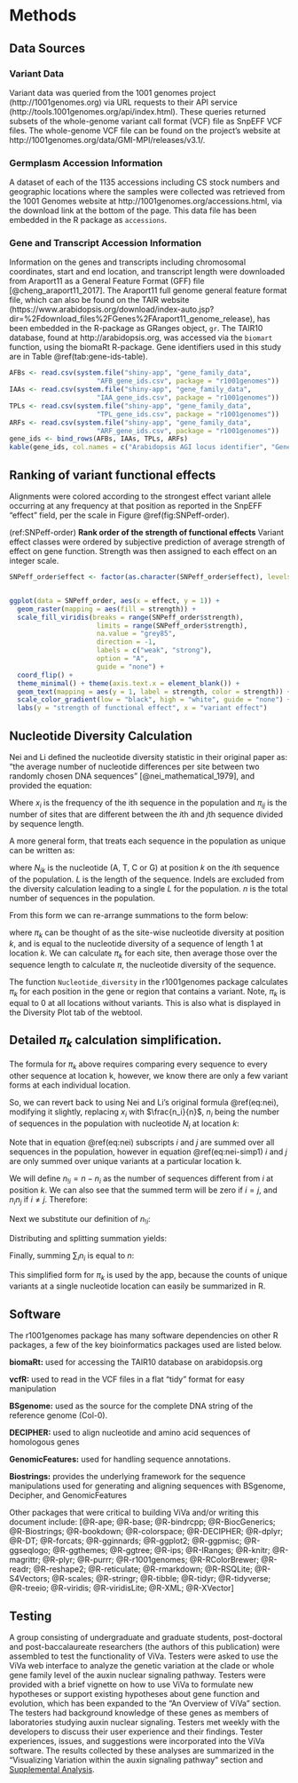 # Methods {#methods}

## Data Sources

### Variant Data
Variant data was queried from the 1001 genomes project (http://1001genomes.org) via URL requests to their API service (http://tools.1001genomes.org/api/index.html). These queries returned subsets of the whole-genome variant call format (VCF) file as SnpEFF VCF files. The whole-genome VCF file can be found on the project’s website at http://1001genomes.org/data/GMI-MPI/releases/v3.1/. 

### Germplasm Accession Information
A dataset of each of the 1135 accessions including CS stock numbers and geographic locations where the samples were collected was retrieved from the 1001 Genomes website at http://1001genomes.org/accessions.html, via the download link at the bottom of the page. This data file has been embedded in the R package as `accessions`.

### Gene and Transcript Accession Information
Information on the genes and transcripts including chromosomal coordinates, start and end location, and transcript length were downloaded from Araport11 as a General Feature Format (GFF) file [@cheng_araport11_2017]. The Araport11 full genome general feature format file, which can also be found on the TAIR website (https://www.arabidopsis.org/download/index-auto.jsp?dir=%2Fdownload_files%2FGenes%2FAraport11_genome_release), has been embedded in the R-package as GRanges object, `gr`. The TAIR10 database, found at http://arabidopsis.org, was accessed via the `biomart` function, using the biomaRt R-package. Gene identifiers used in this study are in Table \@ref(tab:gene-ids-table).
```r
AFBs <- read.csv(system.file("shiny-app", "gene_family_data",
                      "AFB_gene_ids.csv", package = "r1001genomes"))
IAAs <- read.csv(system.file("shiny-app", "gene_family_data",
                      "IAA_gene_ids.csv", package = "r1001genomes"))
TPLs <- read.csv(system.file("shiny-app", "gene_family_data",
                      "TPL_gene_ids.csv", package = "r1001genomes"))
ARFs <- read.csv(system.file("shiny-app", "gene_family_data",
                      "ARF_gene_ids.csv", package = "r1001genomes"))
gene_ids <- bind_rows(AFBs, IAAs, TPLs, ARFs)
kable(gene_ids, col.names = c("Arabidopsis AGI locus identifier", "Gene symbol", "Clade/class"),caption = "Full list of genes used in this study, by identifier, symbol and classification.")
```

## Ranking of variant functional effects
Alignments were colored according to the strongest effect variant allele occurring at any frequency at that position as reported in the SnpEFF "effect" field, per the scale in Figure \@ref(fig:SNPeff-order). 

(ref:SNPeff-order) **Rank order of the strength of functional effects** Variant effect classes were ordered by subjective prediction of average strength of effect on gene function. Strength was then assigned to each effect on an integer scale.
```r
SNPeff_order$effect <- factor(as.character(SNPeff_order$effect), levels = as.character(SNPeff_order$effect), ordered = TRUE)


ggplot(data = SNPeff_order, aes(x = effect, y = 1)) + 
  geom_raster(mapping = aes(fill = strength)) +
  scale_fill_viridis(breaks = range(SNPeff_order$strength),
                      limits = range(SNPeff_order$strength),
                      na.value = "grey85",
                      direction = -1,
                      labels = c("weak", "strong"),
                      option = "A", 
                      guide = "none") + 
  coord_flip() + 
  theme_minimal() + theme(axis.text.x = element_blank()) + 
  geom_text(mapping = aes(y = 1, label = strength, color = strength)) +
  scale_color_gradient(low = "black", high = "white", guide = "none") + 
  labs(y = "strength of functional effect", x = "variant effect")

```

 
## Nucleotide Diversity Calculation
Nei and Li defined the nucleotide diversity statistic in their original paper as:
"the average number of nucleotide differences per site between two randomly chosen DNA sequences” [@nei_mathematical_1979], and provided the equation: 

\begin{equation}
\displaystyle \pi = \sum_{ij}x_{i}x_{j}\pi_{ij}.
(\#eq:nei)
\end{equation}

Where $x_{i}$ is the frequency of the ith sequence in the population and $\pi_{ij}$ is the number of sites that are different between the $i$th and $j$th sequence divided by sequence length.

A more general form, that treats each sequence in the population as unique can be written as:

\begin{equation}
\displaystyle \pi = \frac{1}{L*n^2} \sum_{i=1}^n \sum_{j=1}^n \sum_{k=1}^L{\pi_{ijk}}
\qquad
\displaystyle \pi_{ijk} = \left\{\begin{array}{l}
1 \quad \textrm{if} \quad N_{ik} \neq N_{jk} \\
0 \quad \textrm{if} \quad N_{ik} = N_{jk}
\end{array}\right.
(\#eq:nei-gen)
\end{equation}

where $N_{ik}$ is the nucleotide (A, T, C or G) at position $k$ on the *i*th sequence of the population.
$L$ is the length of the sequence. Indels are excluded from the diversity calculation leading to a single $L$ for the population. $n$ is the total number of sequences in the population.

From this form we can re-arrange summations to the form below:

\begin{equation}
\displaystyle \pi = \frac{1}{L} \sum_{k=1}^L{\pi_{k}}
\qquad
\pi_{k} = \frac{1}{n^2} \sum_{i=1}^n \sum_{j=1}^n {\pi_{ijk}}
(\#eq:nei-rearrange)
\end{equation}

where $\pi_k$ can be thought of as the site-wise nucleotide diversity at position $k$, and is equal to 
the nucleotide diversity of a sequence of length 1 at location $k$. We can calculate $\pi_k$ for each
site, then average those over the sequence length to calculate $\pi$, the nucleotide diversity 
of the sequence.

The function `Nucleotide_diversity` in the r1001genomes package calculates $\pi_k$ for each position in the gene or region that contains a variant. Note, $\pi_k$ is equal to 0 at all locations without variants.
This is also what is displayed in the Diversity Plot tab of the webtool.

## Detailed $\pi_k$ calculation simplification.

The formula for $\pi_k$ above requires comparing every sequence to every other sequence at location k,
however, we know there are only a few variant forms at each individual location.

So, we can revert back to using Nei and Li's original formula \@ref(eq:nei), modifying it slightly,
replacing $x_i$ with $\frac{n_i}{n}$, $n_i$ being the number of sequences in the population with nucleotide $N_i$ at location $k$:

\begin{equation}
\displaystyle \pi_k = \sum_{ij} \frac{n_i}{n}\frac{n_j}{n} \pi_{ij} = \frac{1}{n^2}\sum_{ij} n_i n_j \pi_{ij}
\qquad
\pi_{ij(k)} = \left\{\begin{array}{l}
1 \quad \textrm{if} \quad i \neq j \\
0 \quad \textrm{if} \quad i = j
\end{array}\right.
(\#eq:nei-simp1)
\end{equation}

Note that in equation \@ref(eq:nei) subscripts $i$ and $j$ are summed over all sequences in the population, however in equation \@ref(eq:nei-simp1) $i$ and $j$ are only summed over unique variants at a particular location k.

We will define $n_{!i} = n - n_i$ as the number of sequences different from $i$ at position $k$. We can also see that the summed term will be zero if $i=j$, and $n_i n_j$ if $i\neq j$. Therefore:

\begin{equation}
\displaystyle \pi_k = \frac{1}{n^2} \sum_{i} n_i n_{!i}
(\#eq:nei-simp2)
\end{equation}

Next we substitute our definition of $n_{!i}$:

\begin{equation}
\displaystyle \pi_k = \frac{1}{n^2} \sum_{i} n_i (n - n_{i})
(\#eq:nei-simp3)
\end{equation}

Distributing and splitting summation yields:

\begin{equation}
\displaystyle \pi_k = \frac{1}{n^2} (n \sum_{i} n_i - \sum_{i} n_{i}^2)
(\#eq:nei-simp4)
\end{equation}

Finally, summing $\displaystyle \sum_{i}n_i$ is equal to $n$:

\begin{equation}
\displaystyle \pi_k = \frac{1}{n^2} (n^2 - \sum_{i} n_{i}^2)
(\#eq:nei-simp5)
\end{equation}

This simplified form for $\pi_k$ is used by the app, because the counts of unique variants at a single nucleotide location can easily be summarized in R.

## Software 

The r1001genomes package has many software dependencies on other R packages, a few of the key bioinformatics packages used are listed below.

**biomaRt:** used for accessing the TAIR10 database on arabidopsis.org

**vcfR:** used to read in the VCF files in a flat “tidy” format for easy manipulation

**BSgenome:** used as the source for the complete DNA string of the reference genome (Col-0).

**DECIPHER:** used to align nucleotide and amino acid sequences of homologous genes 

**GenomicFeatures:** used for handling sequence annotations.

**Biostrings:** provides the underlying framework for the sequence manipulations used for generating and aligning sequences with BSgenome, Decipher, and GenomicFeatures

Other packages that were critical to building ViVa and/or writing this document include: [@R-ape; @R-base; @R-bindrcpp; @R-BiocGenerics; @R-Biostrings; @R-bookdown; @R-colorspace; @R-DECIPHER; @R-dplyr; @R-DT; @R-forcats; @R-gginnards; @R-ggplot2; @R-ggpmisc; @R-ggseqlogo; @R-ggthemes; @R-ggtree; @R-ips; @R-IRanges; @R-knitr; @R-magrittr; @R-plyr; @R-purrr; @R-r1001genomes; @R-RColorBrewer; @R-readr; @R-reshape2; @R-reticulate; @R-rmarkdown; @R-RSQLite; @R-S4Vectors; @R-scales; @R-stringr; @R-tibble; @R-tidyr; @R-tidyverse; @R-treeio; @R-viridis; @R-viridisLite; @R-XML; @R-XVector]

## Testing
A group consisting of undergraduate and graduate students, post-doctoral and post-baccalaureate researchers (the authors of this publication) were assembled to test the functionality of ViVa. Testers were asked to use the ViVa web interface to analyze the genetic variation at the clade or whole gene family level of the auxin nuclear signaling pathway. Testers were provided with a brief vignette on how to use ViVa to formulate new hypotheses or support existing hypotheses about gene function and evolution, which has been expanded to the "An Overview of ViVa" section. The testers had background knowledge of these genes as members of laboratories studying auxin nuclear signaling. Testers met weekly with the developers to discuss their user experience and their findings. Tester experiences, issues, and suggestions were incorporated into the ViVa software. The results collected by these analyses are summarized in the "Visualizing Variation within the auxin signaling pathway" section and [Supplemental Analysis](#si).




